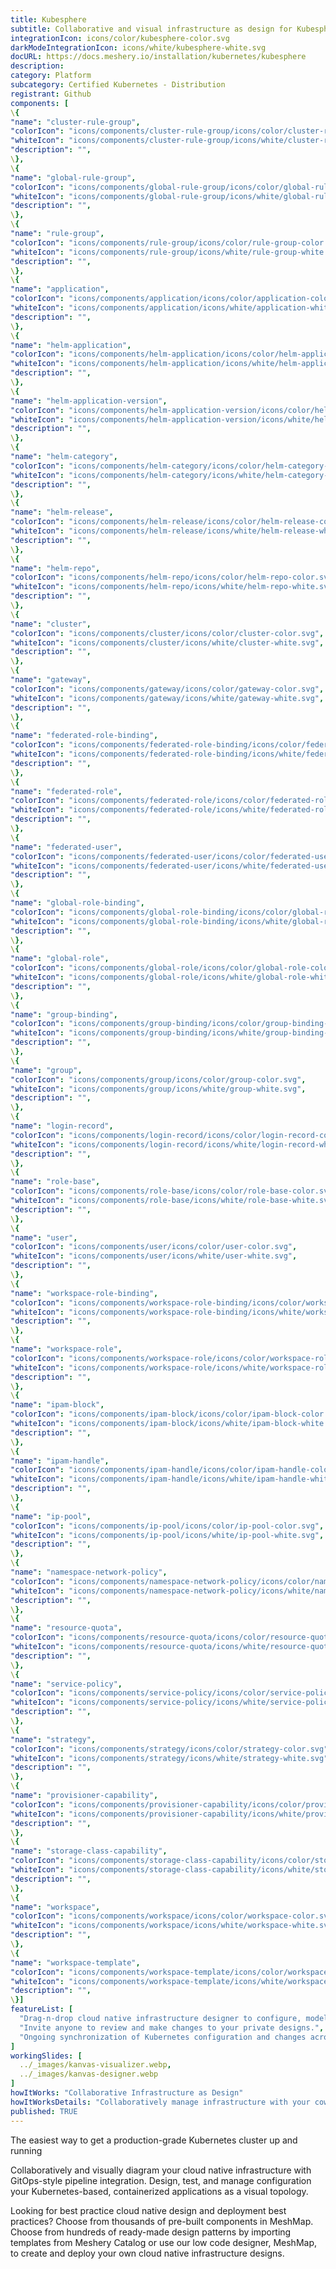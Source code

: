 ```yaml
---
title: Kubesphere
subtitle: Collaborative and visual infrastructure as design for Kubesphere
integrationIcon: icons/color/kubesphere-color.svg
darkModeIntegrationIcon: icons/white/kubesphere-white.svg
docURL: https://docs.meshery.io/installation/kubernetes/kubesphere
description: 
category: Platform
subcategory: Certified Kubernetes - Distribution
registrant: Github
components: [
\{
"name": "cluster-rule-group",
"colorIcon": "icons/components/cluster-rule-group/icons/color/cluster-rule-group-color.svg",
"whiteIcon": "icons/components/cluster-rule-group/icons/white/cluster-rule-group-white.svg",
"description": "",
\},
\{
"name": "global-rule-group",
"colorIcon": "icons/components/global-rule-group/icons/color/global-rule-group-color.svg",
"whiteIcon": "icons/components/global-rule-group/icons/white/global-rule-group-white.svg",
"description": "",
\},
\{
"name": "rule-group",
"colorIcon": "icons/components/rule-group/icons/color/rule-group-color.svg",
"whiteIcon": "icons/components/rule-group/icons/white/rule-group-white.svg",
"description": "",
\},
\{
"name": "application",
"colorIcon": "icons/components/application/icons/color/application-color.svg",
"whiteIcon": "icons/components/application/icons/white/application-white.svg",
"description": "",
\},
\{
"name": "helm-application",
"colorIcon": "icons/components/helm-application/icons/color/helm-application-color.svg",
"whiteIcon": "icons/components/helm-application/icons/white/helm-application-white.svg",
"description": "",
\},
\{
"name": "helm-application-version",
"colorIcon": "icons/components/helm-application-version/icons/color/helm-application-version-color.svg",
"whiteIcon": "icons/components/helm-application-version/icons/white/helm-application-version-white.svg",
"description": "",
\},
\{
"name": "helm-category",
"colorIcon": "icons/components/helm-category/icons/color/helm-category-color.svg",
"whiteIcon": "icons/components/helm-category/icons/white/helm-category-white.svg",
"description": "",
\},
\{
"name": "helm-release",
"colorIcon": "icons/components/helm-release/icons/color/helm-release-color.svg",
"whiteIcon": "icons/components/helm-release/icons/white/helm-release-white.svg",
"description": "",
\},
\{
"name": "helm-repo",
"colorIcon": "icons/components/helm-repo/icons/color/helm-repo-color.svg",
"whiteIcon": "icons/components/helm-repo/icons/white/helm-repo-white.svg",
"description": "",
\},
\{
"name": "cluster",
"colorIcon": "icons/components/cluster/icons/color/cluster-color.svg",
"whiteIcon": "icons/components/cluster/icons/white/cluster-white.svg",
"description": "",
\},
\{
"name": "gateway",
"colorIcon": "icons/components/gateway/icons/color/gateway-color.svg",
"whiteIcon": "icons/components/gateway/icons/white/gateway-white.svg",
"description": "",
\},
\{
"name": "federated-role-binding",
"colorIcon": "icons/components/federated-role-binding/icons/color/federated-role-binding-color.svg",
"whiteIcon": "icons/components/federated-role-binding/icons/white/federated-role-binding-white.svg",
"description": "",
\},
\{
"name": "federated-role",
"colorIcon": "icons/components/federated-role/icons/color/federated-role-color.svg",
"whiteIcon": "icons/components/federated-role/icons/white/federated-role-white.svg",
"description": "",
\},
\{
"name": "federated-user",
"colorIcon": "icons/components/federated-user/icons/color/federated-user-color.svg",
"whiteIcon": "icons/components/federated-user/icons/white/federated-user-white.svg",
"description": "",
\},
\{
"name": "global-role-binding",
"colorIcon": "icons/components/global-role-binding/icons/color/global-role-binding-color.svg",
"whiteIcon": "icons/components/global-role-binding/icons/white/global-role-binding-white.svg",
"description": "",
\},
\{
"name": "global-role",
"colorIcon": "icons/components/global-role/icons/color/global-role-color.svg",
"whiteIcon": "icons/components/global-role/icons/white/global-role-white.svg",
"description": "",
\},
\{
"name": "group-binding",
"colorIcon": "icons/components/group-binding/icons/color/group-binding-color.svg",
"whiteIcon": "icons/components/group-binding/icons/white/group-binding-white.svg",
"description": "",
\},
\{
"name": "group",
"colorIcon": "icons/components/group/icons/color/group-color.svg",
"whiteIcon": "icons/components/group/icons/white/group-white.svg",
"description": "",
\},
\{
"name": "login-record",
"colorIcon": "icons/components/login-record/icons/color/login-record-color.svg",
"whiteIcon": "icons/components/login-record/icons/white/login-record-white.svg",
"description": "",
\},
\{
"name": "role-base",
"colorIcon": "icons/components/role-base/icons/color/role-base-color.svg",
"whiteIcon": "icons/components/role-base/icons/white/role-base-white.svg",
"description": "",
\},
\{
"name": "user",
"colorIcon": "icons/components/user/icons/color/user-color.svg",
"whiteIcon": "icons/components/user/icons/white/user-white.svg",
"description": "",
\},
\{
"name": "workspace-role-binding",
"colorIcon": "icons/components/workspace-role-binding/icons/color/workspace-role-binding-color.svg",
"whiteIcon": "icons/components/workspace-role-binding/icons/white/workspace-role-binding-white.svg",
"description": "",
\},
\{
"name": "workspace-role",
"colorIcon": "icons/components/workspace-role/icons/color/workspace-role-color.svg",
"whiteIcon": "icons/components/workspace-role/icons/white/workspace-role-white.svg",
"description": "",
\},
\{
"name": "ipam-block",
"colorIcon": "icons/components/ipam-block/icons/color/ipam-block-color.svg",
"whiteIcon": "icons/components/ipam-block/icons/white/ipam-block-white.svg",
"description": "",
\},
\{
"name": "ipam-handle",
"colorIcon": "icons/components/ipam-handle/icons/color/ipam-handle-color.svg",
"whiteIcon": "icons/components/ipam-handle/icons/white/ipam-handle-white.svg",
"description": "",
\},
\{
"name": "ip-pool",
"colorIcon": "icons/components/ip-pool/icons/color/ip-pool-color.svg",
"whiteIcon": "icons/components/ip-pool/icons/white/ip-pool-white.svg",
"description": "",
\},
\{
"name": "namespace-network-policy",
"colorIcon": "icons/components/namespace-network-policy/icons/color/namespace-network-policy-color.svg",
"whiteIcon": "icons/components/namespace-network-policy/icons/white/namespace-network-policy-white.svg",
"description": "",
\},
\{
"name": "resource-quota",
"colorIcon": "icons/components/resource-quota/icons/color/resource-quota-color.svg",
"whiteIcon": "icons/components/resource-quota/icons/white/resource-quota-white.svg",
"description": "",
\},
\{
"name": "service-policy",
"colorIcon": "icons/components/service-policy/icons/color/service-policy-color.svg",
"whiteIcon": "icons/components/service-policy/icons/white/service-policy-white.svg",
"description": "",
\},
\{
"name": "strategy",
"colorIcon": "icons/components/strategy/icons/color/strategy-color.svg",
"whiteIcon": "icons/components/strategy/icons/white/strategy-white.svg",
"description": "",
\},
\{
"name": "provisioner-capability",
"colorIcon": "icons/components/provisioner-capability/icons/color/provisioner-capability-color.svg",
"whiteIcon": "icons/components/provisioner-capability/icons/white/provisioner-capability-white.svg",
"description": "",
\},
\{
"name": "storage-class-capability",
"colorIcon": "icons/components/storage-class-capability/icons/color/storage-class-capability-color.svg",
"whiteIcon": "icons/components/storage-class-capability/icons/white/storage-class-capability-white.svg",
"description": "",
\},
\{
"name": "workspace",
"colorIcon": "icons/components/workspace/icons/color/workspace-color.svg",
"whiteIcon": "icons/components/workspace/icons/white/workspace-white.svg",
"description": "",
\},
\{
"name": "workspace-template",
"colorIcon": "icons/components/workspace-template/icons/color/workspace-template-color.svg",
"whiteIcon": "icons/components/workspace-template/icons/white/workspace-template-white.svg",
"description": "",
\}]
featureList: [
  "Drag-n-drop cloud native infrastructure designer to configure, model, and deploy your workloads.",
  "Invite anyone to review and make changes to your private designs.",
  "Ongoing synchronization of Kubernetes configuration and changes across any number of clusters."
]
workingSlides: [
  ../_images/kanvas-visualizer.webp,
  ../_images/kanvas-designer.webp
]
howItWorks: "Collaborative Infrastructure as Design"
howItWorksDetails: "Collaboratively manage infrastructure with your coworkers synchronously sharing the same designs."
published: TRUE
---
```

<p>
The easiest way to get a production-grade Kubernetes cluster up and running
</p>
<p>
    Collaboratively and visually diagram your cloud native infrastructure with GitOps-style pipeline integration. Design, test, and manage configuration your Kubernetes-based, containerized applications as a visual topology.
</p>
<p>
    Looking for best practice cloud native design and deployment best practices? Choose from thousands of pre-built components in MeshMap. Choose from hundreds of ready-made design patterns by importing templates from Meshery Catalog or use our low code designer, MeshMap, to create and deploy your own cloud native infrastructure designs.
</p>
